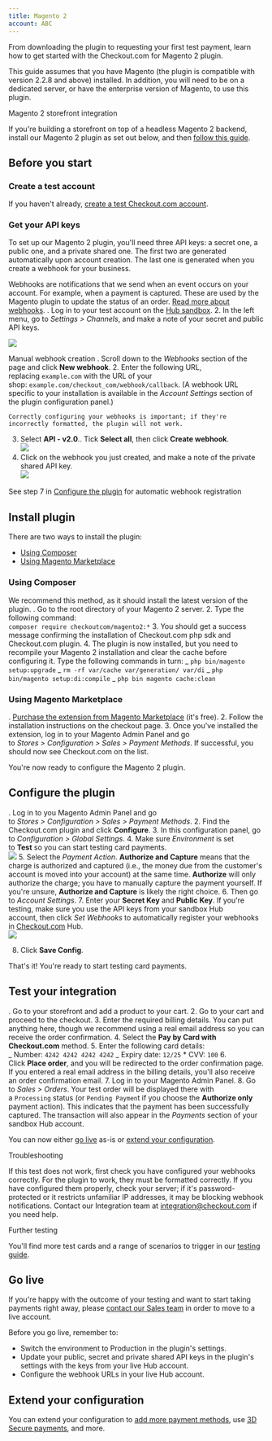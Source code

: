 ```yaml
---
title: Magento 2
account: ABC
---
```


From downloading the plugin to requesting your first test payment, learn how to get started with the Checkout.com for Magento 2 plugin.

This guide assumes that you have Magento (the plugin is compatible with version 2.2.8 and above) installed. In addition, you will need to be on a dedicated server, or have the enterprise version of Magento, to use this plugin.

Magento 2 storefront integration

If you're building a storefront on top of a headless Magento 2 backend, install our Magento 2 plugin as set out below, and then [follow this guide](/display/DOCS/Storefront+integration).

## Before you start

### Create a test account

If you haven't already, [create a test Checkout.com account](https://www.checkout.com/get-test-account).

### Get your API keys

To set up our Magento 2 plugin, you'll need three API keys: a secret one, a public one, and a private shared one. The first two are generated automatically upon account creation. The last one is generated when you create a webhook for your business.

Webhooks are notifications that we send when an event occurs on your account. For example, when a payment is captured. These are used by the Magento plugin to update the status of an order. [Read more about webhooks](/display/DOCS/Webhooks).
. Log in to your test account on the [Hub sandbox](https://sandbox.checkout.com/). 2. In the left menu, go to *Settings > Channels*, and make a note of your secret and public API keys.

![](/download/attachments/8487181/channel_settings.png?version=1&modificationDate=1592390923646&api=v2)

Manual webhook creation
. Scroll down to the *Webhooks* section of the page and click **New webhook**. 2. Enter the following URL, replacing `example.com` with the URL of your shop: `example.com/checkout_com/webhook/callback`. (A webhook URL specific to your installation is available in the *Account Settings* section of the plugin configuration panel.)

    Correctly configuring your webhooks is important; if they're incorrectly formatted, the plugin will not work.

3.  Select **API - v2.0**.. Tick **Select all**, then click **Create webhook**.  
    ![](/download/attachments/5931062/create_webhook-magento-2.png?version=1&modificationDate=1587399320621&api=v2)
4.  Click on the webhook you just created, and make a note of the private shared API key.  
    ![](/download/attachments/5931062/webhook%E2%80%93magento-2.png?version=1&modificationDate=1587399397238&api=v2)

See step 7 in [Configure the plugin](https://docs.checkout.com/quickstart/integrate/e-commerce-platforms/magento-2#Magento2-Configuretheplugin) for automatic webhook registration

## Install plugin

There are two ways to install the plugin:

- [Using Composer](#Magento2-composer)
- [Using Magento Marketplace](https://docs.checkout.com/integrate/e-commerce-platforms/magento-2#Magento2-UsingMagentoMarketplace)

### Using Composer 

We recommend this method, as it should install the latest version of the plugin.
. Go to the root directory of your Magento 2 server. 2. Type the following command:   
 `composer require checkoutcom/magento2:*` 3. You should get a success message confirming the installation of Checkout.com php sdk and Checkout.com plugin. 4. The plugin is now installed, but you need to recompile your Magento 2 installation and clear the cache before configuring it. Type the following commands in turn:
_ `php bin/magento setup:upgrade`
_ `rm -rf var/cache var/generation/ var/di`
_ `php bin/magento setup:di:compile`
_ `php bin magento cache:clean`

### Using Magento Marketplace

. [Purchase the extension from Magento Marketplace](https://marketplace.magento.com/checkoutcom-magento2.html) (it's free). 2. Follow the installation instructions on the checkout page. 3. Once you've installed the extension, log in to your Magento Admin Panel and go to *Stores > Configuration > Sales > Payment Methods*. If successful, you should now see Checkout.com on the list.

You're now ready to configure the Magento 2 plugin.

## Configure the plugin

. Log in to you Magento Admin Panel and go to *Stores > Configuration > Sales > Payment Methods*. 2. Find the Checkout.com plugin and click **Configure**. 3. In this configuration panel, go to *Configuration > Global Settings*. 4. Make sure *Environment* is set to **Test** so you can start testing card payments.  
 ![](/download/attachments/5931062/Magento_2_plugin_global_settings.png?version=1&modificationDate=1587400855363&api=v2) 5. Select the *Payment Action*. **Authorize and Capture** means that the charge is authorized and captured (i.e., the money due from the customer's account is moved into your account) at the same time. **Authorize** will only authorize the charge; you have to manually capture the payment yourself. If you're unsure, **Authorize and Capture** is likely the right choice. 6. Then go to *Account Settings*. 7. Enter your **Secret Key** and **Public Key**. If you're testing, make sure you use the API keys from your sandbox Hub account, then click _Set Webhooks_ to automatically register your webhooks in [Checkout.com](http://Checkout.com) Hub.  
 ![](/download/attachments/5931062/afc0446e-9988-4b54-b050-2672e57a831b.gif?version=1&modificationDate=1612350591264&api=v2)

8.  Click **Save Config**.

That's it! You're ready to start testing card payments.

## Test your integration

. Go to your storefront and add a product to your cart. 2. Go to your cart and proceed to the checkout. 3. Enter the required billing details. You can put anything here, though we recommend using a real email address so you can receive the order confirmation. 4. Select the **Pay by Card with Checkout.com** method. 5. Enter the following card details:  
 _ Number: `4242 4242 4242 4242`
_ Expiry date: `12/25` \* CVV: `100` 6. Click **Place order**, and you will be redirected to the order confirmation page. If you entered a real email address in the billing details, you'll also receive an order confirmation email. 7. Log in to your Magento Admin Panel. 8. Go to *Sales > Orders*. Your test order will be displayed there with a `Processing` status (or `Pending Paymen`t if you choose the **Authorize only** payment action). This indicates that the payment has been successfully captured. The transaction will also appear in the *Payments* section of your sandbox Hub account.

You can now either [go live](#Magento2-golive) as-is or [extend your configuration](/display/DOCS/Go+further+with+Magento+2).

Troubleshooting

If this test does not work, first check you have configured your webhooks correctly. For the plugin to work, they must be formatted correctly. If you have configured them properly, check your server; if it's password-protected or it restricts unfamiliar IP addresses, it may be blocking webhook notifications. Contact our Integration team at [integration@checkout.com](mailto:integration@checkout.com) if you need help.

Further testing

You'll find more test cards and a range of scenarios to trigger in our [testing guide](/display/DOCS/Testing).

## Go live

If you're happy with the outcome of your testing and want to start taking payments right away, please [contact our Sales team](https://checkout.com/contact-sales) in order to move to a live account.

Before you go live, remember to:

- Switch the environment to Production in the plugin's settings.
- Update your public, secret and private shared API keys in the plugin's settings with the keys from your live Hub account.
- Configure the webhook URLs in your live Hub account.

## Extend your configuration

You can extend your configuration to [add more payment methods](/display/DOCS/Go+further+with+Magento+2#GofurtherwithMagento2-paymentmethods), use [3D Secure payments](/display/DOCS/Go+further+with+Magento+2#GofurtherwithMagento2-3dsecure), and more.
